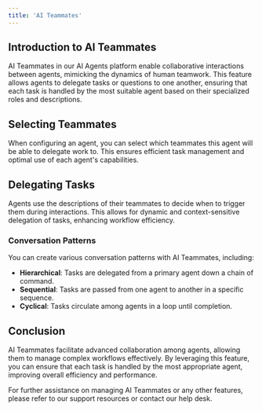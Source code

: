 ```yaml
---
title: 'AI Teammates'
---
```


## Introduction to AI Teammates

AI Teammates in our AI Agents platform enable collaborative interactions between agents, mimicking the dynamics of human teamwork. This feature allows agents to delegate tasks or questions to one another, ensuring that each task is handled by the most suitable agent based on their specialized roles and descriptions.

## Selecting Teammates

When configuring an agent, you can select which teammates this agent will be able to delegate work to. This ensures efficient task management and optimal use of each agent's capabilities.

## Delegating Tasks

Agents use the descriptions of their teammates to decide when to trigger them during interactions. This allows for dynamic and context-sensitive delegation of tasks, enhancing workflow efficiency.

### Conversation Patterns

You can create various conversation patterns with AI Teammates, including:

- **Hierarchical**: Tasks are delegated from a primary agent down a chain of command.
- **Sequential**: Tasks are passed from one agent to another in a specific sequence.
- **Cyclical**: Tasks circulate among agents in a loop until completion.

## Conclusion

AI Teammates facilitate advanced collaboration among agents, allowing them to manage complex workflows effectively. By leveraging this feature, you can ensure that each task is handled by the most appropriate agent, improving overall efficiency and performance.

For further assistance on managing AI Teammates or any other features, please refer to our support resources or contact our help desk.